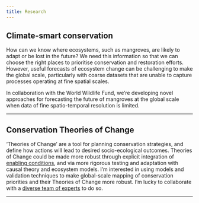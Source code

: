 ```yaml
---
title: Research
---
```


## Climate-smart conservation

How can we know where ecosystems, such as mangroves, are likely to adapt or be lost in the future? We need this information so that we can choose the right places to prioritise conservation and restoration efforts. However, useful forecasts of ecosystem change can be challenging to make the global scale, particularly with coarse datasets that are unable to capture processes operating at fine spatial scales.

In collaboration with the World Wildlife Fund, we're developing novel approaches for forecasting the future of mangroves at the global scale when data of fine spatio-temporal resolution is limited.

----

## Conservation Theories of Change

'Theories of Change' are a tool for planning conservation strategies, and define how actions will lead to desired socio-ecological outcomes. Theories of Change could be made more robust through explicit integration of [enabling conditions](https://www.researchsquare.com/article/rs-2184542/v1), and via more rigorous testing and adaptation with causal theory and ecosystem models. I'm interested in using models and validation techniques to make global-scale mapping of conservation priorities and their Theories of Change more robust. I'm lucky to collaborate with a [diverse team of experts](https://www.sesync.org/research/mangrove-science-action) to do so. 

----

